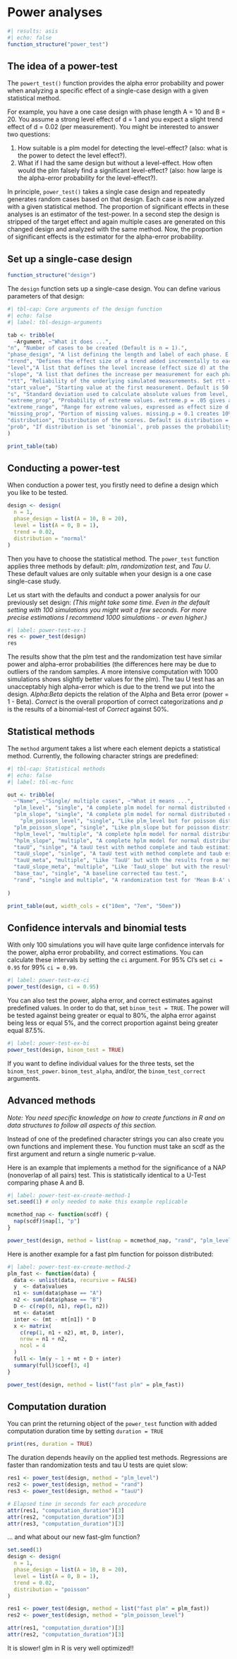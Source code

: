 # Power analyses

```r
#| results: asis
#| echo: false
function_structure("power_test")
```

## The idea of a power-test

The `powert_test()` function provides the alpha error probability and power when analyzing a specific effect of a single-case design with a given statistical method.

For example, you have a one case design with phase length A = 10 and B = 20. You assume a strong level effect of d = 1 and you expect a slight trend effect of d = 0.02 (per measurement). You might be interested to answer two questions:

1.  How suitable is a plm model for detecting the level-effect? (also: what is the power to detect the level effect?).
2.  What if I had the same design but without a level-effect. How often would the plm falsely find a significant level-effect? (also: how large is the alpha-error probability for the level-effect?).

In principle, `power_test()` takes a single case design and repeatedly generates random cases based on that design. Each case is now analyzed with a given statistical method. The proportion of significant effects in these analyses is an estimator of the test-power. In a second step the design is stripped of the target effect and again multiple cases are generated on this changed design and analyzed with the same method. Now, the proportion of significant effects is the estimator for the alpha-error probability.

## Set up a single-case design

```r
function_structure("design")
```

The `design` function sets up a single-case design. You can define various parameters of that design:

```r
#| tbl-cap: Core arguments of the design function
#| echo: false
#| label: tbl-design-arguments

tab <- tribble(
  ~Argument, ~"What it does ...",
"n", "Number of cases to be created (Default is n = 1).",
"phase_design", "A list defining the length and label of each phase. E.g., phase.length = list(A1 = 10, B1 = 10, A2 = 10, B2 = 10). Use vectors if you want to define different values for each case phase.length = list(A = c(10, 15), B = c(10, 15).",
"trend", "Defines the effect size of a trend added incrementally to each measurement across the whole data-set. To assign different trends to several single-cases, use a vector of values (e.g. trend = c(.1, .3, .5)). If the number of cases exceeds the length of the vector, values are recycled. When using a 'gaussian' distribution, the trend parameters indicate effect size d changes. When using a binomial or poisson distribution, trend indicates an increase in points / counts per measurement.",
"level","A list that defines the level increase (effect size d) at the beginning of each phase relative to the previous phase (e.g. list(A = 0, B = 1)). The first element must be zero as the first phase of a single-case has no level effect (if you have one less list element than the number of phases, scan will add a leading element with 0 values). Use vectors to define variable level effects for each case (e.g. list(A = c(0, 0), B = c(1, 2))). When using a 'gaussian' distribution, the level parameters indicate effect size d changes. When using a binomial or poisson distribution, level indicates an increase in points / counts with the onset of each phase.",
"slope", "A list that defines the increase per measurement for each phase compared to the previous phase. slope = list(A = 0, B = .1 generates an incremental increase of 0.1 per measurement starting at the B phase. The first list element must be zero as the first phase of a single-case has no slope effect (if you have one less list element than the number of phases, scan will add a leading element with 0 values). Use vectors to define variable slope effects for each case (e.g. list(A = c(0, 0), B = c(0.1, 0.2))). If the number of cases exceeds the length of the vector, values are recycled. When using a 'gaussian' distribution, the slope parameters indicate effect size d changes per measurement. When using a binomial or poisson distribution, slope indicates an increase in points / counts per measurement.",
"rtt", "Reliability of the underlying simulated measurements. Set rtt = .8 by default. To assign different reliabilities to several single-cases, use a vector of values (e.g. rtt = c(.6, .7, .8)). If the number of cases exceeds the length of the vector, values are repeated. rtt has no effect when you're using binomial or poisson distributed scores.",
"start_value", "Starting value at the first measurement. Default is 50. To assign different start values to several single-cases, use a vector of values (e.g. c(50, 42, 56)). If the number of cases exceeds the length of the vector, values are recycled.",
"s", "Standard deviation used to calculate absolute values from level, slope, trend effects and to calculate and error distribution from the rtt values. Set to 10 by default. To assign different variances to several single-cases, use a vector of values (e.g. s = c(5, 10, 15)). If the number of cases exceeds the length of the vector, values are recycled. if the distribution is 'poisson' or 'binomial' s is not applied.",
"extreme_prop", "Probability of extreme values. extreme.p = .05 gives a five percent probability of an extreme value. A vector of values assigns different probabilities to multiple cases. If the number of cases exceeds the length of the vector, values are repeated.",
"extreme_range", "Range for extreme values, expressed as effect size d. extreme.d = c(-7,-6) uses extreme values within a range of -7 and -6 standard deviations. In case of a binomial or poisson distribution, extreme.d indicates points / counts. Caution: the first value must be smaller than the second, otherwise the procedure will fail.",
"missing_prop", "Portion of missing values. missing.p = 0.1 creates 10% of all values as missing). A vector of values assigns different probabilities to multiple cases. If the number of cases exceeds the length of the vector, values are repeated.",
"distribution", "Distribution of the scores. Default is distribution = 'normal'. Possible values are 'normal' (or 'gaussian'), 'binomial', and 'poisson'.",
"prob", "If distribution is set 'binomial', prob passes the probability of occurrence."
)

print_table(tab)

```

## Conducting a power-test

When conduction a power test, you firstly need to define a design which you like to be tested.

```r
design <- design(
  n = 1,
  phase_design = list(A = 10, B = 20),
  level = list(A = 0, B = 1),
  trend = 0.02,
  distribution = "normal"
)
```

Then you have to choose the statistical method. The `power_test` function applies three methods by default: *plm*, *randomization test*, and *Tau U*. These default values are only suitable when your design is a one case single-case study.

Let us start with the defaults and conduct a power analysis for our previously set design: *(This might take some time. Even in the default setting with 100 simulations you might wait a few seconds. For more precise estimations I recommend 1000 simulations - or even higher.)*

```r
#| label: power-test-ex-1
res <- power_test(design)
res
```

The results show that the plm test and the randomization test have similar power and alpha-error probabilities (the differences here may be due to outliers of the random samples. A more intensive computation with 1000 simulations shows slightly better values for the plm). The tau U test has an unacceptably high alpha-error which is due to the trend we put into the design. *Alpha:Beta* depicts the relation of the Alpha and Beta error (power = 1 - Beta). *Correct* is the overall proportion of correct categorizations and *p* is the results of a binomial-test of *Correct* against 50%.

## Statistical methods

The `method` argument takes a list where each element depicts a statistical method. Currently, the following character strings are predefined:

```r
#| tbl-cap: Statistical methods
#| echo: false
#| label: tbl-mc-func

out <- tribble(
  ~"Name", ~"Single/ multiple cases", ~"What it means ...",
  "plm_level", "single", "A complete plm model for normal distributed dependent variables. It checks for the level effect.",
  "plm_slope", "single", "A complete plm model for normal distributed dependent variables. It checks for the slope effect.",
    "plm_poisson_level", "single", "Like plm_level but for poisson distributed dependent variables.",
  "plm_poisson_slope", "single", "Like plm_slope but for poisson distributed dependent variables.",
  "hplm_level", "multiple", "A complete hplm model for normal distributed dependent variables. It checks for the level effect.",
  "hplm_slope", "multiple", "A complete hplm model for normal distributed dependent variables. It checks for the slope effect.",
  "tauU", "sinlge", "A tauU test with method complete and taub estimations. It checks the 'A vs. B - Trend A' variation.",
  "tauU_slope", "sinlge", "A tauU test with method complete and taub estimations. It checks the 'A vs. B - Trend A + Trend B' variation.",
  "tauU_meta", "multiple", "Like 'TauU' but with the results from a meta analyses (fixed effects). Very slow.",
  "tauU_slope_meta", "multiple", "Like 'TauU_slope' but with the results from a meta analyses (fixed effects). Very slow.",
  "base_tau", "single", "A baseline corrected tau test.",
  "rand", "single and multiple", "A randomization test for 'Mean B-A' with 100 permutations."
  
)

print_table(out, width_cols = c("10em", "7em", "50em"))

```

## Confidence intervals and binomial tests

With only 100 simulations you will have quite large confidence intervals for the power, alpha error probability, and correct estimations. You can calculate these intervals by setting the `ci` argument. For 95% CI's set `ci = 0.95` for 99% `ci = 0.99`.

```r
#| label: power-test-ex-ci
power_test(design, ci = 0.95)
```

You can also test the power, alpha error, and correct estimates against predefined values. In order to do that, set `binom_test = TRUE`. The power will be tested against being greater or equal to 80%, the alpha error against being less or equal 5%, and the correct proportion against being greater equal 87.5%.

```r
#| label: power-test-ex-bi
power_test(design, binom_test = TRUE)
```

If you want to define individual values for the three tests, set the `binom_test_power`. `binom_test_alpha`, and/or, the `binom_test_correct` arguments.

## Advanced methods

*Note: You need specific knowledge on how to create functions in R and on data structures to follow all aspects of this section.*

Instead of one of the predefined character strings you can also create you own functions and implement these. You function must take an scdf as the first argument and return a single numeric p-value.

Here is an example that implements a method for the significance of a NAP (nonoverlap of all pairs) test. This is statistically identical to a U-Test comparing phase A and B.

```r
#| label: power-test-ex-create-method-1
set.seed(1) # only needed to make this example replicable

mcmethod_nap <- function(scdf) {
  nap(scdf)$nap[1, "p"]
}

power_test(design, method = list(nap = mcmethod_nap, "rand", "plm_level"))
```

Here is another example for a fast plm function for poisson distributed:

```r
#| label: power-test-ex-create-method-2
plm_fast <- function(data) {
  data <- unlist(data, recursive = FALSE)
  y  <- data$values
  n1 <- sum(data$phase == "A")
  n2 <- sum(data$phase == "B")
  D <- c(rep(0, n1), rep(1, n2))
  mt <- data$mt
  inter <- (mt - mt[n1]) * D
  x <- matrix(
    c(rep(1, n1 + n2), mt, D, inter),
    nrow = n1 + n2,
    ncol = 4
  )
  full <- lm(y ~ 1 + mt + D + inter)
  summary(full)$coef[3, 4]
}
```

```r
power_test(design, method = list("fast plm" = plm_fast))
```

## Computation duration

You can print the returning object of the `power_test` function with added computation duration time by setting `duration = TRUE`

```r
print(res, duration = TRUE)
```

The duration depends heavily on the applied test methods. Regressions are faster than randomization tests and tau U tests are quiet slow:

```r
res1 <- power_test(design, method = "plm_level")
res2 <- power_test(design, method = "rand")
res3 <- power_test(design, method = "tauU")

# Elapsed time in seconds for each procedure
attr(res1, "computation_duration")[3]
attr(res2, "computation_duration")[3]
attr(res3, "computation_duration")[3]
```

... and what about our new fast-glm function?

```r
set.seed(1)
design <- design(
  n = 1,
  phase_design = list(A = 10, B = 20),
  level = list(A = 0, B = 1),
  trend = 0.02,
  distribution = "poisson"
)

res1 <- power_test(design, method = list("fast plm" = plm_fast))
res2 <- power_test(design, method = "plm_poisson_level")

attr(res1, "computation_duration")[3]
attr(res2, "computation_duration")[3]
```

It is slower! glm in R is very well optimized!!
